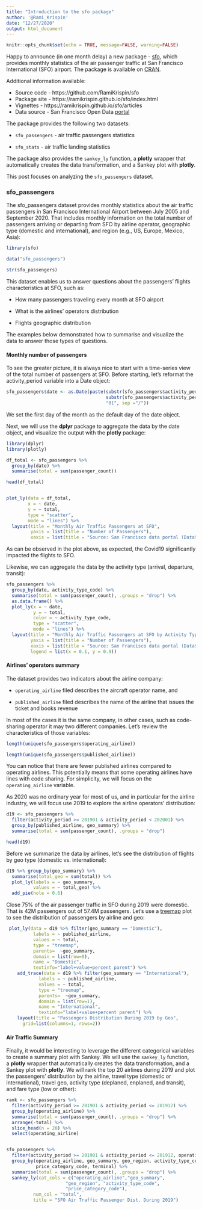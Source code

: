 ```yaml
---
title: "Introduction to the sfo package"
author: '@Rami_Krispin'
date: "12/27/2020"
output: html_document
---
```


```r
knitr::opts_chunk$set(echo = TRUE, message=FALSE, warning=FALSE)
```

Happy to announce (in one month delay) a new package - [sfo](https://ramikrispin.github.io/sfo/index.html), which provides monthly statistics of the air passenger traffic at San Francisco International (SFO) airport. The package is available on [CRAN](https://cran.r-project.org/web/packages/sfo/index.html). 

Additional information available:

* Source code - https://github.com/RamiKrispin/sfo
* Package site - https://ramikrispin.github.io/sfo/index.html
* Vignettes - https://ramikrispin.github.io/sfo/articles
* Data source - San Francisco Open Data [portal](https://datasf.org/opendata/)



The package provides the following two datasets:

-   `sfo_passengers` - air traffic passengers statistics

-   `sfo_stats` - air traffic landing statistics

The package also provides the `sankey_ly` function, a **plotly** wrapper that automatically creates the data transformation, and a Sankey plot with **plotly**.

This post focuses on analyzing the `sfo_passengers` dataset.

### sfo_passengers

The sfo_passengers dataset provides monthly statistics about the air traffic passengers in San Francisco International Airport between July 2005 and September 2020. That includes monthly information on the total number of passengers arriving or departing from SFO by airline operator, geographic type (domestic and international), and region (e.g., US, Europe, Mexico, Asia):

```r

library(sfo)

data("sfo_passengers")

str(sfo_passengers)

```

This dataset enables us to answer questions about the passengers' flights characteristics at SFO, such as:

-   How many passengers traveling every month at SFO airport

-   What is the airlines' operators distribution

-   Flights geographic distribution

The examples below demonstrated how to summarise and visualize the data to answer those types of questions.

#### Monthly number of passengers

To see the greater picture, it is always nice to start with a time-series view of the total number of passengers at SFO. Before starting, let's reformat the activity_period variable into a Date object:

```r


sfo_passengers$date <- as.Date(paste(substr(sfo_passengers$activity_period, 1,4), 
                                     substr(sfo_passengers$activity_period, 5,6), 
                                     "01", sep ="/"))

```

We set the first day of the month as the default day of the date object.

Next, we will use the **dplyr** package to aggregate the data by the date object, and visualize the output with the **plotly** package:

```r
library(dplyr)
library(plotly)

df_total <- sfo_passengers %>%
  group_by(date) %>%
  summarise(total = sum(passenger_count))

head(df_total)


plot_ly(data = df_total,
        x = ~ date,
        y = ~ total,
        type = "scatter",
        mode = "lines") %>%
  layout(title = "Monthly Air Traffic Passengers at SFO",
         yaxis = list(title = "Number of Passengers"),
         xaxis = list(title = "Source: San Francisco data portal (DataSF)"))

```
As can be observed in the plot above, as expected, the Covid19 significantly impacted the flights to SFO.

Likewise, we can aggregate the data by the activity type (arrival, departure, transit):

```r

sfo_passengers %>%
  group_by(date, activity_type_code) %>%
  summarise(total = sum(passenger_count), .groups = "drop") %>%
  as.data.frame() %>%
  plot_ly(x = ~ date,
          y = ~ total,
          color = ~ activity_type_code,
          type = "scatter",
          mode = "lines") %>%
  layout(title = "Monthly Air Traffic Passengers at SFO by Activity Type",
         yaxis = list(title = "Number of Passengers"),
         xaxis = list(title = "Source: San Francisco data portal (DataSF)"),
         legend = list(x = 0.1, y = 0.9))

```

#### Airlines' operators summary

The dataset provides two indicators about the airline company:

-   `operating_airline` filed describes the aircraft operator name, and

-    `published_airline` filed describes the name of the airline that issues the ticket and books revenue

In most of the cases it is the same company, in other cases, such as code-sharing operator it may two different companies. Let's review the characteristics of those variables:\

```r
length(unique(sfo_passengers$operating_airline))

length(unique(sfo_passengers$published_airline))

```

You can notice that there are fewer published airlines compared to operating airlines. This potentially means that some operating airlines have lines with code sharing. For simplicity, we will focus on the `operating_airline` variable.

As 2020 was no ordinary year for most of us, and in particular for the airline industry, we will focus use 2019 to explore the airline operators' distribution:

```r

d19 <- sfo_passengers %>% 
  filter(activity_period >= 201901 & activity_period < 202001) %>%
  group_by(published_airline, geo_summary) %>%
  summarise(total = sum(passenger_count), .groups = "drop")

head(d19)

```

Before we summarize the data by airlines, let's see the distribution of flights by geo type (domestic vs. international):

```r
d19 %>% group_by(geo_summary) %>%
  summarise(total_geo = sum(total)) %>%
  plot_ly(labels = ~ geo_summary,
          values = ~ total_geo) %>%
  add_pie(hole = 0.6)


```

Close 75% of the air passenger traffic in SFO during 2019 were domestic. That is 42M passengers out of 57.4M passengers. Let's use a [treemap](<https://plotly.com/r/treemaps/>) plot to see the distribution of passengers by airline and geo:

```r
 plot_ly(data = d19 %>% filter(geo_summary == "Domestic"),
          labels = ~ published_airline, 
          values = ~ total,
          type = "treemap",
          parents=  ~geo_summary,
          domain = list(row=0),
          name = "Domestic",
          textinfo="label+value+percent parent") %>%
    add_trace(data = d19 %>% filter(geo_summary == "International"),
            labels = ~ published_airline, 
            values = ~ total,
            type = "treemap",
            parents=  ~geo_summary,
            domain = list(row=1),
            name = "International",
            textinfo="label+value+percent parent") %>%
    layout(title = "Passengers Distribution During 2019 by Geo",
      grid=list(columns=1, rows=2))
```

#### Air Traffic Summary

Finally, it would be interesting to leverage the different categorical variables to create a summary plot with Sankey. We will use the `sankey_ly` function, a **plotly** wrapper that automatically creates the data transformation, and a Sankey plot with **plotly**. We will rank the top 20 airlines during 2019 and plot the passengers' distribution by the airline, travel type (domestic or international), travel geo, activity type (deplaned, enplaned, and transit), and fare type (low or other):

```r
rank <- sfo_passengers %>%
  filter(activity_period >= 201901 & activity_period <= 201912) %>%
  group_by(operating_airline) %>%
  summarise(total = sum(passenger_count), .groups = "drop") %>%
  arrange(-total) %>%
  slice_head(n = 20) %>%
  select(operating_airline)


sfo_passengers %>%
  filter(activity_period >= 201901 & activity_period <= 201912, operating_airline %in% rank$operating_airline) %>%
  group_by(operating_airline, geo_summary, geo_region, activity_type_code, 
           price_category_code, terminal) %>%
  summarise(total = sum(passenger_count), .groups = "drop") %>%
  sankey_ly(cat_cols = c("operating_airline","geo_summary",
                      "geo_region", "activity_type_code",
                      "price_category_code"),
          num_col = "total",
          title = "SFO Air Traffic Passenger Dist. During 2019")

```
